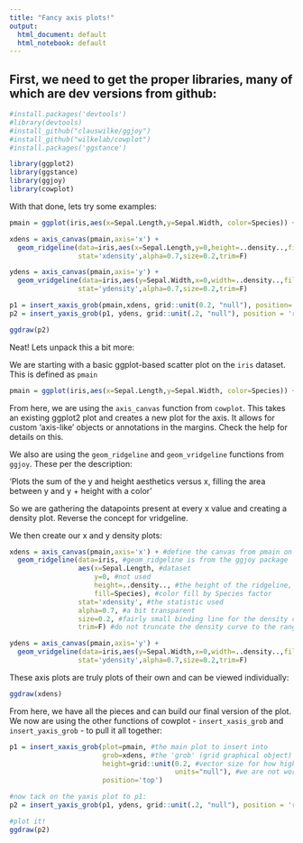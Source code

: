 ```yaml
---
title: "Fancy axis plots!"
output:
  html_document: default
  html_notebook: default
---
```


## First, we need to get the proper libraries, many of which are dev versions from github:
```r
#install.packages('devtools')
#library(devtools)
#install_github("clauswilke/ggjoy")
#install_github("wilkelab/cowplot")
#install.packages('ggstance')

library(ggplot2)
library(ggstance)
library(ggjoy)
library(cowplot)
```

With that done, lets try some examples:

```r
pmain = ggplot(iris,aes(x=Sepal.Length,y=Sepal.Width, color=Species)) + geom_point()

xdens = axis_canvas(pmain,axis='x') +
  geom_ridgeline(data=iris,aes(x=Sepal.Length,y=0,height=..density..,fill=Species),
                 stat='xdensity',alpha=0.7,size=0.2,trim=F)

ydens = axis_canvas(pmain,axis='y') +
  geom_vridgeline(data=iris,aes(y=Sepal.Width,x=0,width=..density..,fill=Species),
                 stat='ydensity',alpha=0.7,size=0.2,trim=F)

p1 = insert_xaxis_grob(pmain,xdens, grid::unit(0.2, "null"), position='top')
p2 = insert_yaxis_grob(p1, ydens, grid::unit(.2, "null"), position = 'right')

ggdraw(p2)
```

Neat! Lets unpack this a bit more:

We are starting with a basic ggplot-based scatter plot on the `iris` dataset. This is defined as `pmain`

```r
pmain = ggplot(iris,aes(x=Sepal.Length,y=Sepal.Width, color=Species)) + geom_point()
```
From here, we are using the `axis_canvas` function from `cowplot`. This takes an existing ggplot2 plot and creates a new plot for the axis. It allows for custom 'axis-like' objects or annotations in the margins. Check the help for details on this.

We also are using the `geom_ridgeline` and `geom_vridgeline` functions from `ggjoy`. These per the description: 

'Plots the sum of the y and height aesthetics versus x, filling the area between y and y + height with a color'

So we are gathering the datapoints present at every x value and creating a density plot. Reverse the concept for vridgeline.

We then create our x and y density plots:
```r
xdens = axis_canvas(pmain,axis='x') + #define the canvas from pmain on the x axis
  geom_ridgeline(data=iris, #geom_ridgeline is from the ggjoy package
                 aes(x=Sepal.Length, #dataset
                     y=0, #not used
                     height=..density.., #the height of the ridgeline, we are not providing 'identity' but rather density
                     fill=Species), #color fill by Species factor
                 stat='xdensity', #the statistic used
                 alpha=0.7, #a bit transparent
                 size=0.2, #fairly small binding line for the density curves
                 trim=F) #do not truncate the density curve to the range of the data

ydens = axis_canvas(pmain,axis='y') +
  geom_vridgeline(data=iris,aes(y=Sepal.Width,x=0,width=..density..,fill=Species),
                 stat='ydensity',alpha=0.7,size=0.2,trim=F)
```

These axis plots are truly plots of their own and can be viewed individually:
```r
ggdraw(xdens)
```

From here, we have all the pieces and can build our final version of the plot. We now are using the other functions of cowplot - `insert_xasis_grob` and `insert_yaxis_grob` - to pull it all together:

```r
p1 = insert_xaxis_grob(plot=pmain, #the main plot to insert into 
                       grob=xdens, #the 'grob' (grid graphical object) you want to insert for the axis
                       height=grid::unit(0.2, #vector size for how high you want it to be
                                         units="null"), #we are not working in cm, in, or anything like that
                       position='top')

#now tack on the yaxis plot to p1:
p2 = insert_yaxis_grob(p1, ydens, grid::unit(.2, "null"), position = 'right')

#plot it!
ggdraw(p2)
```

